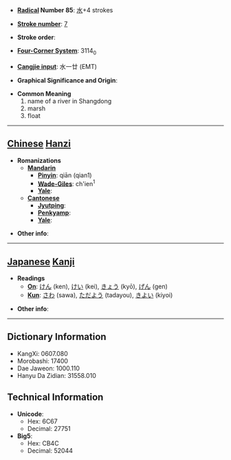 * '''[[Wiktionary:Chinese radical index| Radical]] Number 85''': [[Wiktionary:Chinese radical index 水|水]]+4 strokes

* '''[[Wiktionary:Chinese total strokes index|Stroke number]]''': [[Wiktionary:Chinese total strokes index 7|7]]

* '''Stroke order''': 

* '''[[Wiktionary:Chinese four corner index|Four-Corner System]]''': 3114<sub>0</sub>

* '''[[Wiktionary:Chinese Cangjie index|Cangjie input]]''': 水一廿 (EMT)

* '''Graphical Significance and Origin''': 

* '''Common Meaning'''
*#name of a river in Shangdong
*# marsh
*# float


----

== [[Chinese]] [[Hanzi]] ==

* '''Romanizations'''
** '''[[Mandarin]]'''
*** '''[[Pinyin]]''': qiān (qian1)
*** '''[[Wade-Giles]]''': ch'ien<sup>1</sup>
*** '''[[Yale]]''': 
** '''[[Cantonese]]'''
*** '''[[Jyutping]]''':
*** '''[[Penkyamp]]''': 
*** '''[[Yale]]''': 

* '''Other info''': 

----

== [[Japanese]] [[Kanji]] ==

* '''Readings'''
** '''[[On]]''': [[けん]] (ken), [[けい]] (kei), [[きょう]] (kyō), [[げん]] (gen)
** '''[[Kun]]''': [[さわ]] (sawa), [[ただよう]] (tadayou), [[きよい]] (kiyoi)

* '''Other info''':  

----

== Dictionary Information ==

* KangXi: 0607.080
* Morobashi: 17400
* Dae Jaweon: 1000.110
* Hanyu Da Zidian: 31558.010

== Technical Information ==

* '''Unicode''':
** Hex: 6C67
** Decimal: 27751
* '''Big5''':
** Hex: CB4C
** Decimal: 52044
